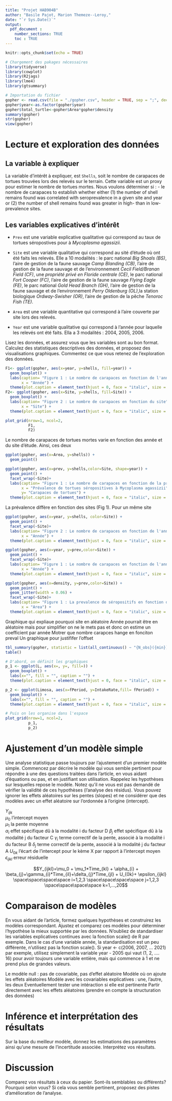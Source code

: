 ```yaml
---
title: "Projet HAB904B"
author: "Basile Pajot, Marion Themeze--Leroy,"
date: "`r Sys.Date()`"
output: 
  pdf_document : 
    number_sections: TRUE
    toc : TRUE 
---
```


```r
knitr::opts_chunk$set(echo = TRUE)
```


```r
# Chargement des pakages nécessaires
library(tidyverse)
library(cowplot)
library(R2jags)
library(lme4)
library(gtsummary)
```


```r
# Importation du fichier 
gopher <- read.csv(file = "./gopher.csv", header = TRUE, sep = ";", dec=".", stringsAsFactors = TRUE)
gopher$year<-as.factor(gopher$year)
gopher$total_turtle<-gopher$Area*gopher$density
summary(gopher)
str(gopher)
view(gopher)
```

# **Lecture et exploration des données**

## La variable à expliquer

La variable d'intérêt à expliquer, est `Shells`, soit le nombre de carapaces de 
tortues trouvées lors des relevés sur le terrain. Cette variable est un proxy pour estimer le nombre de tortues mortes. 
Nous voulons déterminer si : 
- le nombre de carapaces to establish whether either (1) the number of shell remains found was correlated with seroprevalence in a given site and year or (2) the number of shell remains found was greater in high- than in low-prevalence sites.

## Les variables explicatives d'intérêt

-  `Prev` est une variable explicative qualitative qui correspond au taux de tortues séropostives pour à *Mycoplasma agassizii*. 

- `Site` est une variable qualitative qui correspond au sité d'étude où ont été faits les relevés. Elle a 10 modalités : 
le parc national *Big Shoals (BS)*, l'aire de gestion de la faune sauvage *Camp Blanding (CB)*, l'aire de gestion de la faune sauvage et de l'environnement *Cecil Field/Branan Field (CF)*, une *propriété privé en Floride centrale (CE)*, le parc national *Fort Cooper (FC)*, l'aire de gestion de la faune sauvage *Flying Eagle (FE)*, le parc national *Gold Head Branch (GH)*, l'aire de gestion de la faune sauvage et de l'environnement *Perry Oldenburg (OL)*,la station biologique *Ordway-Swisher (OR)*, l'aire de gestion de la pêche *Tenoroc Fish (TE)*.

-  `Area` est une variable quantitative qui correspond à l'aire couverte par site lors des relevés. 

-  `Year` est une variable qualitative qui correspond à l'année pour laquelle les relevés ont été faits. Ella a 3 modalités : 2004, 2005, 2006. 


Lisez les données, et assurez vous que les variables sont au bon format. Calculez des statistiques descriptives des données, et proposez des visualisations graphiques. Commentez ce que vous retenez de l'exploration des données.

```r
F1<- ggplot(gopher, aes(x=year, y=shells, fill=year)) +
  geom_boxplot() +
  labs(caption= "Figure 1 : Le nombre de carapaces en fonction de l'année",
       x = "Année") +
  theme(plot.caption = element_text(hjust = 0, face = "italic", size = 12))
F2<- ggplot(gopher, aes(x=Site, y=shells, fill=Site)) +
  geom_boxplot() +
  labs(caption= "Figure 2 : Le nombre de carapaces en fonction du site",
       x = "Site") +
  theme(plot.caption = element_text(hjust = 0, face = "italic", size = 12))

plot_grid(nrow=1, ncol=2,
          F1,
          F2)
```

Le nombre de carapaces de tortues mortes varie en fonction des année et du site d'étude. Ainsi, ces deux 
```r
ggplot(gopher, aes(x=Area, y=shells)) +
  geom_point()
```

```r
ggplot(gopher, aes(x=prev, y=shells,color=Site, shape=year)) +
  geom_point() +
  facet_wrap(~Site)+
  labs(caption= "Figure 1 : Le nombre de carapaces en fonction de la prevalence de tortues séropositives dans la zone d'étude, par site par année",
       x = "Prévalence de tortues séropositives à Mycoplasma agassizii",
       y= "Carapaces de tortues") +
  theme(plot.caption = element_text(hjust = 0, face = "italic", size = 12))
```


La prévalence diffère en fonction des sites (Fig 1). 
Pour un même site


```r
ggplot(gopher, aes(x=year, y=shells, color=Site)) +
  geom_point() +
  facet_wrap(~Site)+
  labs(caption= "Figure 2 : Le nombre de carapaces en fonction de l'année et du site d'étude",
       x = "Année") +
  theme(plot.caption = element_text(hjust = 0, face = "italic", size = 12))
```



```r
ggplot(gopher, aes(x=year, y=prev,color=Site)) +
  geom_point() +
  facet_wrap(~Site)+
  labs(caption= "Figure 1 : Le nombre de carapaces en fonction de l'année et du site d'étude",
       x = "Année") +
  theme(plot.caption = element_text(hjust = 0, face = "italic", size = 12))
```

```r
ggplot(gopher, aes(x=density, y=prev,color=Site)) +
  geom_point() +
  geom_jitter(width = 0.06) +
  facet_wrap(~Site)+
  labs(caption= "Figure 1 : La prevalence de séropositifs en fonction de la densité de tortues trouvées dans la zone",
       x = "Area") +
  theme(plot.caption = element_text(hjust = 0, face = "italic", size = 12))
```


Graphique qui expliaue pourquoi site en aléatoire 
Année pourrait être en aléatoire mais pour simplifier on ne le mets pas et donc on estime un coefficient par année
Motrer que nombre carapces hange en fonciton preval
Un graphique pour justififer l'offset 


```r
tbl_summary(gopher, statistic = list(all_continuous() ~ "{N_obs}({min})({max})({mean})({median})({sd})"))
table()
```

```r
# D'abord, on définit les graphiques
p_1 <- ggplot(L, aes(x=, y=, fill=)) + 
  geom_boxplot() + 
  labs(x="", fill = "", caption = "") + 
  theme(plot.caption = element_text(hjust = 0, face = "italic", size = 14))

p_2 <- ggplot(Limosa, aes(x=fPeriod, y=IntakeRate,fill= fPeriod)) + 
  geom_boxplot() + 
  labs(x="", fill = "", caption = "") + 
  theme(plot.caption = element_text(hjust = 0, face = "italic", size = 14))

# Puis on les organise dans l'espace
plot_grid(nrow=1, ncol=2,
          p_1,
          p_2)
```
# **Ajustement d'un modèle simple**
Une analyse statistique passe toujours par l'ajustement d'un premier modèle simple. Commencez par décrire le modèle qui vous semble pertinent pour répondre à une des questions traitées dans l'article, en vous aidant d'équations ou pas, et en justifiant son utilisation. Rappelez les hypothèses sur lesquelles repose le modèle. Notez qu'il ne vous est pas demandé de vérifier la validité de ces hypothèses (l'analyse des résidus). Vous pouvez ignorer les effets aléatoires sur les pentes (slopes) et ne considérer que des modèles avec un effet aléatoire sur l'ordonnée à l'origine (intercept).

$Y_{ijk}$   
$\mu_0$ l'intercept moyen  
$\mu_1$ la pente moyenne  
$\alpha_{i}$ effet spécifique dû à la modalité i du facteur D 
$\beta_{j}$ effet spécifique dû à la modalité j du facteur C 
$\gamma_{i}$ terme correctif de la pente, associé à la modalité i du facteur B
$\delta_{j}$ terme correctif de la pente, associé à la modalité j du facteur A
$U_{0k}$ l'écart de l'intercept pour le kème X par rapport à l'intercept moyen  
$\epsilon_{ijkl}$ erreur résiduelle 

$$Y_{ijkl}=\mu_0 + \mu_1*Time_{kl} + \alpha_{i} + \beta_{j}+\gamma_{i}*Time_{il}+\delta_{j}*Time_{jl} + U_{0k}+ \epsilon_{ijkl} \space\space\space\space i=1,2,3 \space\space\space\space j=1,2,3 \space\space\space\space k=1,...,20$$

# **Comparaison de modèles**
En vous aidant de l'article, formez quelques hypothèses et construirez les modèles correspondant. Ajustez et comparez ces modèles pour déterminer l'hypothèse la mieux supportée par les données. N'oubliez de standardiser les variables explicatives continues avec la fonction scale() de R par exemple. Dans le cas d'une variable année, la standardisation est un peu différente, n'utilisez pas la fonction scale(). Si year <- c(2006, 2007, ... 2021) par exemple, utilisez simplement la variable year - 2005 qui vaut (1, 2, .... 16) pour avoir toujours une variable entière, mais qui commence à 1 et ne prend plus de grandes valeurs.


Le modèle null : pas de covariable, pas d'effet aléatoire 
Modèle où on ajoute les effets aléatoires 
Modèle avec les covariables explicatives : une, l'autre, les deux 
Eventuellement tester une intéraction si elle est pertinente
Partir directement avec les effets aléatoires (prendre en compte la structuration des données)

# **Inférence et interprétation des résultats**
Sur la base du meilleur modèle, donnez les estimations des paramètres ainsi qu'une mesure de l'incertitude associée. Interprétez vos résultats.

# **Discussion**
Comparez vos résultats à ceux du papier. Sont-ils semblables ou différents? Pourquoi selon vous? Si cela vous semble pertinent, proposez des pistes d'amélioration de l'analyse.

